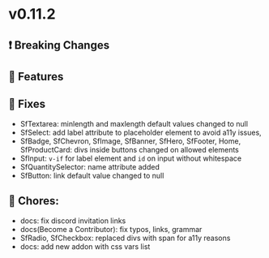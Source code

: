 
<Meta title="Releases/v0.11.x/v0.11.2/Change log" />

# v0.11.2

## ❗ Breaking Changes


## 🚀 Features


## 🐛 Fixes

- SfTextarea: minlength and maxlength default values changed to null 
- SfSelect: add label attribute to placeholder element to avoid a11y issues, 
- SfBadge, SfChevron, SfImage, SfBanner, SfHero, SfFooter, Home, SfProductCard: divs inside buttons changed on allowed elements
- SfInput: `v-if` for label element and `id` on input without whitespace 
- SfQuantitySelector: name attribute added
- SfButton: link default value changed to null

## 🧹 Chores:
- docs: fix discord invitation links
- docs(Become a Contributor): fix typos, links, grammar
- SfRadio, SfCheckbox: replaced divs with span for a11y reasons
- docs: add new addon with css vars list 
